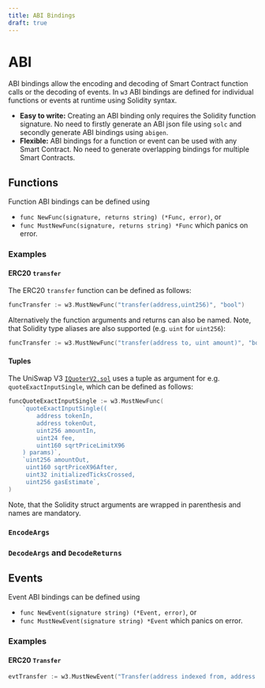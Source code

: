 ```yaml
---
title: ABI Bindings
draft: true
---
```


# ABI

ABI bindings allow the encoding and decoding of Smart Contract function calls or the decoding of events.
In `w3` ABI bindings are defined for individual functions or events at runtime using Solidity syntax.

* **Easy to write:** Creating an ABI binding only requires the Solidity function signature. No need
  to firstly generate an ABI json file using `solc` and secondly generate ABI bindings using `abigen`.
* **Flexible:** ABI bindings for a function or event can be used with any Smart Contract. No need to
  generate overlapping bindings for multiple Smart Contracts.


## Functions

Function ABI bindings can be defined using
* `func NewFunc(signature, returns string) (*Func, error)`, or
* `func MustNewFunc(signature, returns string) *Func` which panics on error.

### Examples

#### ERC20 `transfer`

The ERC20 `transfer` function can be defined as follows:
```go
funcTransfer := w3.MustNewFunc("transfer(address,uint256)", "bool")
```

Alternatively the function arguments and returns can also be named. Note, that Solidity type aliases
are also supported (e.g. `uint` for `uint256`):
```go
funcTransfer := w3.MustNewFunc("transfer(address to, uint amount)", "bool success")
```

#### Tuples

The UniSwap V3 [`IQuoterV2.sol`](https://github.com/Uniswap/v3-periphery/blob/main/contracts/interfaces/IQuoterV2.sol#L27-L53)
uses a tuple as argument for e.g. `quoteExactInputSingle`, which can be defined as follows:

```go
funcQuoteExactInputSingle := w3.MustNewFunc(
    `quoteExactInputSingle((
        address tokenIn,
        address tokenOut,
        uint256 amountIn,
        uint24 fee,
        uint160 sqrtPriceLimitX96
    ) params)`,
    `uint256 amountOut,
     uint160 sqrtPriceX96After,
     uint32 initializedTicksCrossed,
     uint256 gasEstimate`,
)
```

Note, that the Solidity struct arguments are wrapped in parenthesis and names are mandatory.

### `EncodeArgs`

### `DecodeArgs` and `DecodeReturns`




## Events

Event ABI bindings can be defined using
* `func NewEvent(signature string) (*Event, error)`, or
* `func MustNewEvent(signature string) *Event` which panics on error.

### Examples

#### ERC20 `Transfer`

```go
evtTransfer := w3.MustNewEvent("Transfer(address indexed from, address indexed to, uint256 value)")
```
